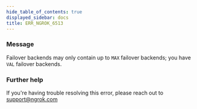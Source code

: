 ```yaml
---
hide_table_of_contents: true
displayed_sidebar: docs
title: ERR_NGROK_6513
---
```




### Message

Failover backends may only contain up to `MAX` failover backends; you have `VAL` failover backends.

<ErrorDetails error="err_ngrok_6513" />

### Further help

If you're having trouble resolving this error, please reach out to [support@ngrok.com](mailto:support@ngrok.com?subject=Help%20with%20ERR_NGROK_6513)
